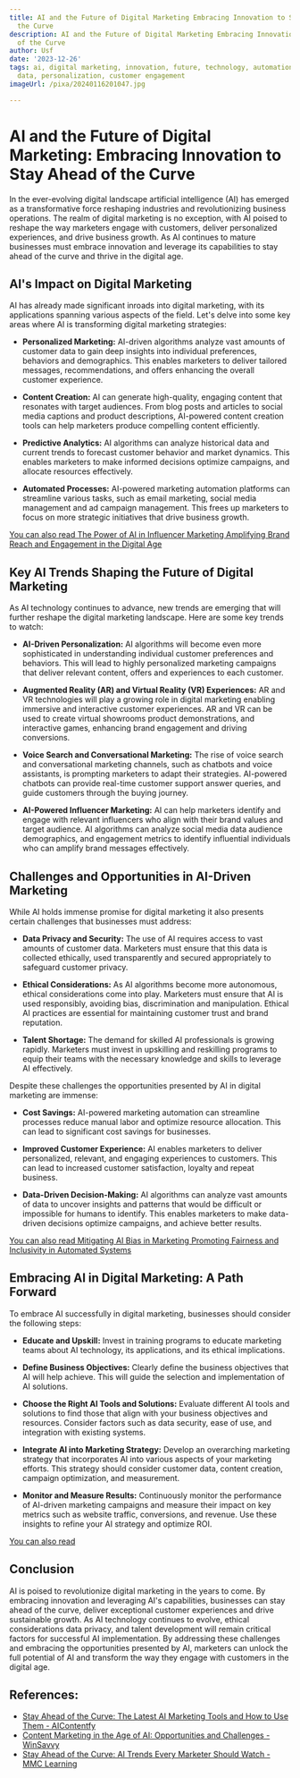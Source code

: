 ```yaml
---
title: AI and the Future of Digital Marketing Embracing Innovation to Stay Ahead of
  the Curve
description: AI and the Future of Digital Marketing Embracing Innovation to Stay Ahead
  of the Curve
author: Usf
date: '2023-12-26'
tags: ai, digital marketing, innovation, future, technology, automation, trends, big
  data, personalization, customer engagement
imageUrl: /pixa/20240116201047.jpg

---
```

# AI and the Future of Digital Marketing: Embracing Innovation to Stay  Ahead  of the Curve

In  the ever-evolving digital landscape artificial intelligence (AI) has emerged as a transformative force reshaping industries and revolutionizing business operations. The  realm of  digital marketing is no exception, with AI poised to reshape the way marketers engage with customers, deliver personalized  experiences, and drive business growth.  As AI continues to mature  businesses must embrace innovation and  leverage its capabilities to stay ahead of  the curve and thrive  in the digital age.

## AI's Impact on Digital Marketing

AI has  already made significant inroads into digital marketing, with its applications spanning various aspects of  the field.  Let's delve into some key areas where  AI  is transforming digital marketing strategies:

* **Personalized Marketing:** AI-driven algorithms analyze  vast  amounts of customer data to gain deep insights into individual preferences, behaviors and demographics. This enables marketers to deliver  tailored messages, recommendations, and offers enhancing the overall customer experience.

* **Content Creation:** AI can generate high-quality,  engaging content that resonates  with target audiences. From blog posts and articles to social media captions and product descriptions,  AI-powered content creation tools can  help marketers produce compelling  content efficiently.

* **Predictive Analytics:** AI algorithms can analyze historical data and current trends  to forecast customer behavior and market dynamics. This enables marketers to make informed decisions optimize campaigns, and allocate resources effectively.

* **Automated Processes:** AI-powered  marketing automation platforms can streamline various tasks, such  as email marketing, social media management and ad campaign management. This frees up marketers to focus on more strategic initiatives that drive business growth.

[You can also  read  The Power of AI in Influencer Marketing Amplifying  Brand  Reach  and Engagement in the Digital Age](The%20Power%20of%20AI%20in%20Influencer%20Marketing%20Amplifying%20Brand%20Reach%20and%20Engagement%20in%20the%20Digital%20Age)


## Key AI Trends  Shaping the Future of Digital Marketing

As AI technology continues  to advance, new trends are emerging that will further reshape the digital  marketing landscape. Here are some  key trends to watch:

* **AI-Driven Personalization:** AI algorithms will become even more  sophisticated in understanding individual customer preferences and behaviors. This will lead to highly personalized marketing campaigns that deliver relevant content, offers and experiences to each customer.

* **Augmented Reality (AR) and Virtual Reality (VR)  Experiences:**  AR and VR technologies will play a growing role in digital marketing enabling immersive and interactive customer experiences. AR and VR can be used to create virtual showrooms product demonstrations, and interactive  games, enhancing brand engagement and driving conversions.

* **Voice Search and Conversational Marketing:** The rise of voice search and conversational marketing channels, such as chatbots and voice assistants,  is prompting marketers to adapt their strategies. AI-powered  chatbots can provide real-time customer  support answer  queries, and guide customers through the buying journey.

* **AI-Powered  Influencer Marketing:**  AI can help  marketers identify and engage with relevant influencers who align  with their brand values and target audience. AI algorithms  can analyze social  media data audience demographics, and engagement metrics to identify influential individuals who can amplify brand messages effectively.

## Challenges and Opportunities in AI-Driven Marketing

While  AI  holds immense promise  for digital marketing it also presents  certain challenges that businesses must address:

* **Data Privacy  and Security:** The use  of AI requires access to vast amounts of customer data. Marketers must ensure that this data is collected ethically, used transparently and secured appropriately to safeguard customer privacy.

* **Ethical Considerations:** As AI algorithms become more autonomous, ethical considerations come  into play. Marketers must ensure that AI is used responsibly, avoiding bias, discrimination and manipulation. Ethical AI practices are essential for maintaining customer trust  and brand reputation.

* **Talent Shortage:** The demand for skilled AI professionals is growing rapidly.  Marketers must invest in upskilling and reskilling programs to equip their teams with the necessary knowledge and skills to leverage AI effectively.

Despite these challenges the opportunities presented by AI in digital marketing are immense:

* **Cost Savings:**  AI-powered marketing automation  can streamline processes reduce manual  labor and optimize resource allocation. This can lead to significant cost savings for businesses.

* **Improved Customer Experience:** AI enables  marketers  to deliver personalized, relevant, and engaging experiences to customers.  This can lead to increased customer satisfaction, loyalty and repeat business.

* **Data-Driven Decision-Making:** AI algorithms  can analyze vast amounts of data to uncover insights and patterns that would be difficult or impossible for humans to identify. This enables marketers to make data-driven decisions optimize campaigns, and achieve better results.

[You can  also read Mitigating AI Bias in Marketing Promoting Fairness and Inclusivity in Automated Systems](Mitigating%20AI%20Bias%20in%20Marketing%20Promoting%20Fairness%20and%20Inclusivity%20in%20Automated%20Systems)


## Embracing AI in Digital Marketing: A Path Forward

To embrace AI successfully in  digital marketing, businesses should consider the following steps:

* **Educate and Upskill:** Invest in training programs to educate marketing teams about AI technology, its applications, and its  ethical implications.

* **Define Business Objectives:** Clearly define  the business objectives that AI will help achieve. This will guide the selection and implementation of AI solutions.

* **Choose the Right AI Tools and Solutions:** Evaluate different AI tools and solutions to find those that align with your business objectives and resources. Consider factors  such as data  security,  ease of  use, and integration with existing systems.

* **Integrate AI into Marketing Strategy:** Develop  an overarching marketing strategy that incorporates  AI into various aspects of your marketing efforts. This strategy should consider customer data, content creation, campaign optimization, and  measurement.

*  **Monitor and  Measure Results:** Continuously monitor the  performance of AI-driven  marketing campaigns and measure their impact  on key metrics such as website traffic, conversions, and revenue. Use these insights to refine your AI  strategy and optimize ROI.

[You can also read ]()


##  Conclusion

AI  is poised to  revolutionize digital  marketing in the years to  come. By embracing innovation and leveraging AI's capabilities, businesses can stay ahead of the curve, deliver exceptional customer experiences and drive  sustainable growth. As AI technology continues to evolve, ethical considerations data privacy, and talent development will remain critical factors  for successful AI implementation.  By addressing these challenges and embracing the opportunities presented by AI, marketers can  unlock  the  full  potential of AI and  transform the way they engage with  customers in the digital age.

## References:
- [Stay Ahead of the Curve: The Latest AI Marketing Tools and How to Use Them - AIContentfy](https://aicontentfy.com/en/blog/stay-ahead-of-curve-latest-ai-marketing-tools-and-how-to-use-them)
- [Content Marketing in the Age of AI: Opportunities and Challenges - WinSavvy](https://www.winsavvy.com/content-marketing-in-the-age-of-ai/)
- [Stay Ahead of the Curve: AI Trends Every Marketer Should Watch - MMC Learning](https://mmclearning.com/artificial-intelligence/stay-ahead-of-the-curve-ai-trends-every-marketer-should-watch/)
